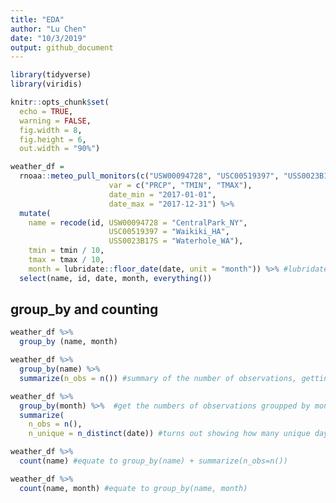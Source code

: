 ```yaml
---
title: "EDA"
author: "Lu Chen"
date: "10/3/2019"
output: github_document
---
```


```r
library(tidyverse)
library(viridis)

knitr::opts_chunk$set(
  echo = TRUE,
  warning = FALSE,
  fig.width = 8,
  fig.height = 6,
  out.width = "90%")


```

```r
weather_df = 
  rnoaa::meteo_pull_monitors(c("USW00094728", "USC00519397", "USS0023B17S"),
                      var = c("PRCP", "TMIN", "TMAX"), 
                      date_min = "2017-01-01",
                      date_max = "2017-12-31") %>%
  mutate(
    name = recode(id, USW00094728 = "CentralPark_NY", 
                      USC00519397 = "Waikiki_HA",
                      USS0023B17S = "Waterhole_WA"),
    tmin = tmin / 10,
    tmax = tmax / 10,
    month = lubridate::floor_date(date, unit = "month")) %>% #lubridate is an adjacent tidyverse package;
  select(name, id, date, month, everything())
```

## group_by and counting

```r
weather_df %>% 
  group_by (name, month)
```
```r
weather_df %>% 
  group_by(name) %>% 
  summarize(n_obs = n()) #summary of the number of observations, getting a new data frame, grouped by name

weather_df %>% 
  group_by(month) %>%  #get the numbers of observations groupped by month
  summarize(
    n_obs = n(),
    n_unique = n_distinct(date)) #turns out showing how many unique days here in the dataframe
```

```r
weather_df %>% 
  count(name) #equate to group_by(name) + summarize(n_obs=n())

weather_df %>% 
  count(name, month) #equate to group_by(name, month)
```

